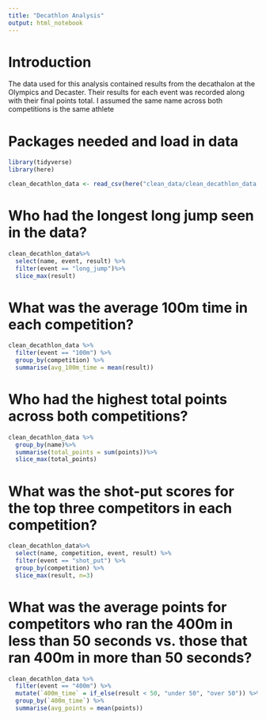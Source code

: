 ```yaml
---
title: "Decathlon Analysis"
output: html_notebook
---
```

# Introduction

The data used for this analysis contained results from the decathalon at the Olympics and Decaster. 
Their results for each event was recorded along with their final points total.
I assumed the same name across both competitions is the same athlete



# Packages needed and load in data

```r
library(tidyverse)
library(here)

clean_decathlon_data <- read_csv(here("clean_data/clean_decathlon_data.csv"))
```

# Who had the longest long jump seen in the data?

```r
clean_decathlon_data%>%
  select(name, event, result) %>%
  filter(event == "long_jump")%>%
  slice_max(result)
```

# What was the average 100m time in each competition?

```r
clean_decathlon_data %>%
  filter(event == "100m") %>%
  group_by(competition) %>%
  summarise(avg_100m_time = mean(result))
```
# Who had the highest total points across both competitions?

```r
clean_decathlon_data %>%
  group_by(name)%>%
  summarise(total_points = sum(points))%>%
  slice_max(total_points)
```

# What was the shot-put scores for the top three competitors in each competition?

```r
clean_decathlon_data%>%
  select(name, competition, event, result) %>%
  filter(event == "shot_put") %>%
  group_by(competition) %>%
  slice_max(result, n=3)
```

# What was the average points for competitors who ran the 400m in less than 50 seconds vs. those that ran 400m in more than 50 seconds?

```r
clean_decathlon_data %>%
  filter(event == "400m") %>%
  mutate(`400m_time` = if_else(result < 50, "under 50", "over 50")) %>%
  group_by(`400m_time`) %>%
  summarise(avg_points = mean(points))
 
```

